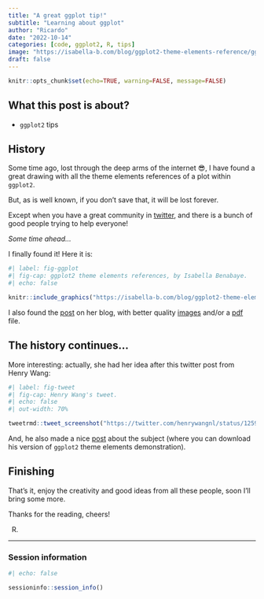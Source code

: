 ```yaml
---
title: "A great ggplot tip!"
subtitle: "Learning about ggplot"
author: "Ricardo"
date: "2022-10-14"
categories: [code, ggplot2, R, tips]
image: "https://isabella-b.com/blog/ggplot2-theme-elements-reference/ggplot2-theme-elements-reference-v2_hu8994090e1960a0a71878a3756da20076_580819_2000x2000_fit_lanczos_2.png"
draft: false
---
```


```r
knitr::opts_chunk$set(echo=TRUE, warning=FALSE, message=FALSE)
```

## What this post is about?

- `ggplot2` tips


## History

Some time ago, lost through the deep arms of the internet 😎, I have found a great drawing with all the theme elements references of a plot within `ggplot2`.

But, as is well known, if you don't save that, it will be lost forever.

Except when you have a great community in [twitter](http://twitter.com/), and there is a bunch of good people trying to help everyone!

*Some time ahead...*

I finally found it! Here it is:


```r
#| label: fig-ggplot
#| fig-cap: ggplot2 theme elements references, by Isabella Benabaye.
#| echo: false

knitr::include_graphics("https://isabella-b.com/blog/ggplot2-theme-elements-reference/ggplot2-theme-elements-reference-v2_hu8994090e1960a0a71878a3756da20076_580819_2000x2000_fit_lanczos_2.png")
```


I also found the [post](https://isabella-b.com/blog/ggplot2-theme-elements-reference/) on her blog, with better quality [images](https://isabella-b.com/files/ggplot2-theme-elements-reference-v2.png) and/or a [pdf](https://isabella-b.com/files/ggplot2-theme-elements-reference-v2.pdf) file.


## The history continues...

More interesting: actually, she had her idea after this twitter post from Henry Wang:

```r
#| label: fig-tweet
#| fig-cap: Henry Wang's tweet.
#| echo: false
#| out-width: 70%

tweetrmd::tweet_screenshot("https://twitter.com/henrywangnl/status/1259396196713537536?s=20&t=VdkteE_5Vjc676_nAF8kew")

```


And, he also made a nice [post](https://henrywang.nl/ggplot2-theme-elements-demonstration/) about the subject (where you can download his version of `ggplot2` theme elements demonstration).


## Finishing

That's it, enjoy the creativity and good ideas from all these people, soon I'll bring some more.

Thanks for the reading, cheers!

R.


---


### Session information

```r
#| echo: false

sessioninfo::session_info()
```

